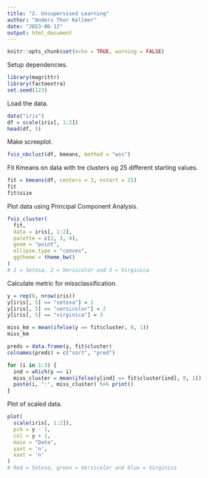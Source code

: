 ```yaml
---
title: "2. Unsupervised Learning"
author: "Anders Thor Kellmer"
date: "2023-06-12"
output: html_document
---
```


```r
knitr::opts_chunk$set(echo = TRUE, warning = FALSE)
```

Setup dependencies.

```r
library(magrittr)
library(factoextra)
set.seed(123)
```

Load the data.

```r
data("iris")
df = scale(iris[, 1:2])
head(df, 5)
```

Make screeplot.

```r
fviz_nbclust(df, kmeans, method = "wss")
```

Fit Kmeans on data with tre clusters og 25 different starting values.

```r
fit = kmeans(df, centers = 3, nstart = 25)
fit
fit$size
```

Plot data using Principal Component Analysis.

```r
fviz_cluster(
  fit,
  data = iris[, 1:2],
  palette = c(2, 3, 4),
  geom = "point",
  ellipse.type = "convex",
  ggtheme = theme_bw()
)
# 1 = Setosa, 2 = Versicolor and 3 = Virginica
```

Calculate metric for missclassification.

```r
y = rep(0, nrow(iris)) 
y[iris[, 5] == "setosa"] = 1
y[iris[, 5] == "versicolor"] = 2
y[iris[, 5] == "virginica"] = 3

miss_km = mean(ifelse(y == fit$cluster, 0, 1))
miss_km

preds = data.frame(y, fit$cluster)
colnames(preds) = c("sort", "pred")

for (i in 1:3) {
  ind = which(y == i)
  miss_cluster = mean(ifelse(y[ind] == fit$cluster[ind], 0, 1))
  paste(i, ":", miss_cluster) %>% print()
}
```

Plot of scaled data.

```r
plot(
  scale(iris[, 1:2]),
  pch = y - 1,
  col = y + 1,
  main = "Data",
  yaxt = 'n',
  xaxt = 'n'
)
# Red = Setosa, green = Versicolor and blue = Virginica
```

